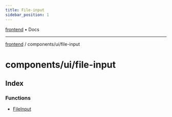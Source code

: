 ```yaml
---
title: File-input
sidebar_position: 1
---
```


[frontend](./file-input/../../..) • Docs

***

[frontend](./file-input/../../..) / components/ui/file-input

# components/ui/file-input

## Index

### Functions

- [FileInput](./file-input/functions/FileInput)
